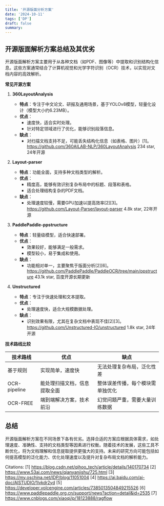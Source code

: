 ```yaml
---
title: '开源版面分析方案'
date: '2024-10-11'
tags: ['DP']
draft: false
summary: 
---
```


## 开源版面解析方案总结及其优劣

开源版面解析方案主要用于从各种文档（如PDF、图像等）中提取和识别结构化信息。这些方案通常结合了计算机视觉和光学字符识别（OCR）技术，以实现对文档内容的高效解析。

****常见开源方案****

1. **360LayoutAnalysis**
   - **特点**：专注于中文论文、研报及通用场景，基于YOLOv8模型，轻量化设计（模型大小约6.23MB）。
   - **优点**：
     - 速度快，适合实时处理。
     - 针对特定领域进行了优化，能够识别段落信息。
   - **缺点**：
     - 对扫描文档支持不足，可能丢失结构化信息（如表格、图片）[1]。
https://github.com/360AILAB-NLP/360LayoutAnalysis  234 star, 24年开源

2. **Layout-parser**
   - **特点**：功能全面，支持多种文档类型的解析。
   - **优点**：
     - 精度高，能够有效识别复杂布局中的标题、段落和表格。
     - 适合处理结构复杂的PDF文档。
   - **缺点**：
     - 处理速度较慢，需要GPU加速以提高效率[2][3]。
https://github.com/Layout-Parser/layout-parser  4.8k star, 22年开源


3. **PaddlePaddle-ppstructure**
   - **特点**：轻量级模型，适合快速部署。
   - **优点**：
     - 效果较好，能够满足一般需求。
     - 模型较小，易于集成和使用。
   - **缺点**：
     - 功能相对单一，主要聚焦于版面分析[2][6]。
https://github.com/PaddlePaddle/PaddleOCR/tree/main/ppstructure  43.1k star, 百度开源长期更新

4. **Unstructured**
   - **特点**：专注于快速处理和文本提取。
   - **优点**：
     - 处理速度快，适合大规模数据处理。
   - **缺点**：
     - 识别效果有限，尤其在复杂文档中表现不佳[2][3]。
https://github.com/Unstructured-IO/unstructured  1.8k star, 24年开源



****技术路线比较****

| 技术路线        | 优点                                    | 缺点                                      |
|-----------------|-----------------------------------------|-------------------------------------------|
| 基于规则        | 实现简单，速度快                       | 无法处理复杂布局，泛化性差               |
| OCR-pipeline    | 能处理扫描文档，信息提取全面           | 整体误差传播，每个模块需单独优化         |
| OCR-FREE        | 端到端解决方案，技术前沿               | 幻觉问题严重，需要大量训练数据           |

## 总结

开源版面解析方案在不同场景下各有优劣。选择合适的方案应根据具体需求，如处理速度、准确性、支持的文档类型等因素进行权衡。随着技术的发展，这些工具不断优化，将为文档理解和信息提取提供更强大的支持。未来的研究方向可能包括如何提高模型的泛化能力、优化处理速度以及提升对复杂布局文档的解析能力。

Citations:
[1] https://blog.csdn.net/qihoo_tech/article/details/140170734
[2] https://www.53ai.com/news/qianyanjishu/725.html
[3] https://my.oschina.net/IDP/blog/11051004
[4] https://ai.baidu.com/ai-doc/AISTUDIO/1lvkdr2yd
[5] https://developer.volcengine.com/articles/7385013504849215526
[6] https://www.paddlepaddle.org.cn/support/news?action=detail&id=2535
[7] https://www.cnblogs.com/xiaoqi/p/18123888/ragflow